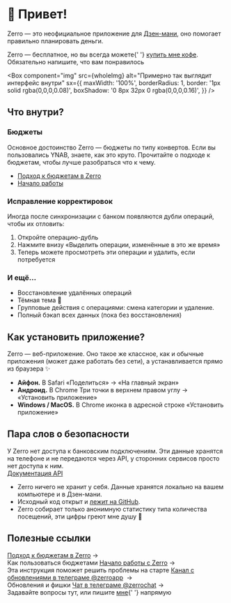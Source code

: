 
<Head
  title="Что такое Zerro?"
  description="Zerro помогает вести личный и семейный бюджет."
/>

# 👋 Привет!

Zerro — это неофициальное приложение для [Дзен-мани](https://zenmoney.ru/), оно помогает правильно планировать деньги.

<ExampleBox symbol="🖤">
  Zerro — бесплатное, но вы всегда можете{' '}
  <a href="/donation">купить мне кофе</a>.
  <br />
  <Muted>Обязательно напишите, что вам понравилось</Muted>
</ExampleBox>

<Box
  component="img"
  src={wholeImg}
  alt="Примерно так выглядит интерфейс внутри"
  sx={{
    maxWidth: '100%',
    borderRadius: 1,
    border: '1px solid rgba(0,0,0,0.08)',
    boxShadow: '0 8px 32px 0 rgba(0,0,0,0.16)',
  }}
/>

## Что внутри?

### Бюджеты

Основное достоинство Zerro — бюджеты по типу конвертов. Если вы пользовались YNAB, знаете, как это круто. Прочитайте о подходе к бюджетам, чтобы лучше разобраться что к чему.

- [Подход к бюджетам в Zerro](/about/method)
- [Начало работы](/about/quick-start)

### Исправление корректировок

Иногда после синхронизации с банком появляются дубли операций, чтобы их отловить:

1. Откройте операцию-дубль
2. Нажмите внизу «Выделить операции, изменённые в это же время»
3. Теперь можете просмотреть эти операции и удалить, если потребуется

### И ещё...

- Восстановление удалённых операций
- Тёмная тема 🌚
- Групповые действия с операциями: смена категории и удаление.
- Полный бэкап всех данных (пока без восстановления)

## Как установить приложение?

Zerro — веб-приложение. Оно такое же классное, как и обычные приложения (может даже работать без сети), а устанавливается прямо из браузера ✨

- **Айфон.** В Safari «Поделиться» → «На главный экран»
- **Андроид.** В Chrome Три точки в верхнем правом углу → «Установить приложение»
- **Windows / MacOS.** В Chrome иконка в адресной строке «Установить приложение»

## Пара слов о безопасности

<ExampleBox symbol="🔒">
  У Zerro нет доступа к банковским подключениям. Эти данные хранятся на телефоне
  и не передаются через API, у сторонних сервисов просто нет доступа к ним.
  <br />
  <a href="https://github.com/zenmoney/ZenPlugins/wiki/ZenMoney-API">
    Документация API
  </a>
</ExampleBox>

- Zerro ничего не хранит у себя. Данные хранятся локально на вашем компьютере и в Дзен-мани.
- Исходный код открыт и [лежит на GitHub](https://github.com/ardov/zerro).
- Zerro собирает только анонимную статистику типа количества посещений, эти цифры греют мне душу 🙂

## Полезные ссылки

<ExampleBox symbol="💵">
  <a href="/about/method">Подход к бюджетам в Zerro</a> →
  <br />
  <Muted>Как пользоваться бюджетами</Muted>
</ExampleBox>

<ExampleBox symbol="🚀">
  <a href="/about/quick-start">Начало работы с Zerro</a> →
  <br />
  <Muted>Эта инструкция поможет решить проблемы на старте</Muted>
</ExampleBox>

<ExampleBox symbol="🔥">
  <a href="https://t.me/zerroapp">Канал с обновлениями в телеграме @zerroapp</a>
   →
  <br />
  <Muted>Обновления и фишки</Muted>
</ExampleBox>

<ExampleBox symbol="💬">
  <a href="https://t.me/zerrochat">Чат в телеграме @zerrochat</a> →
  <br />
  <Muted>
    Задавайте вопросы тут, или пишите <a href="http://t.me/ardov">мне</a>{' '}
    напрямую
  </Muted>
</ExampleBox>
